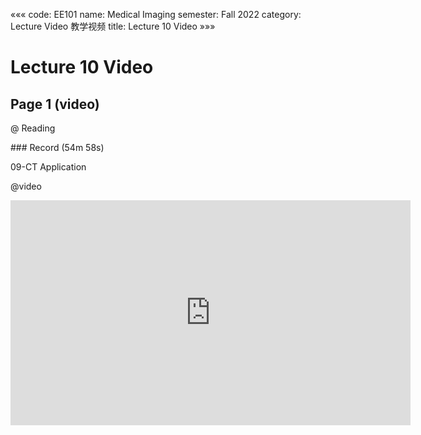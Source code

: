 «««
code: EE101
name: Medical Imaging
semester: Fall 2022
category: Lecture Video 教学视频
title: Lecture 10 Video
»»»

# Lecture 10 Video

## Page 1 (video)

@ Reading

<div class="markdown-body">
### Record (54m 58s)

09-CT Application
</div>

@video

<iframe src="https://sbbrisk.com/e/p36n4sz31r73.html" frameborder=0 marginwidth=0 marginheight=0 scrolling=no width=640 height=360 allowfullscreen></iframe>
